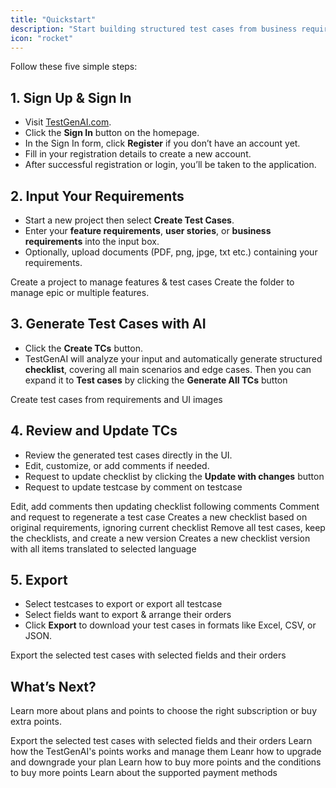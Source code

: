 ```yaml
---
title: "Quickstart"
description: "Start building structured test cases from business requirements in minutes"
icon: "rocket"
---
```


Follow these five simple steps:

## 1. Sign Up & Sign In

- Visit [TestGenAI.com](http://TestGenAI.com).
- Click the **Sign In** button on the homepage.
- In the Sign In form, click **Register** if you don’t have an account yet.
- Fill in your registration details to create a new account.
- After successful registration or login, you’ll be taken to the application.

## 2. Input Your Requirements

- Start a new project then select **Create Test Cases**.
- Enter your **feature requirements**, **user stories**, or **business requirements** into the input box.
- Optionally, upload documents (PDF, png, jpge, txt etc.) containing your requirements.

<CardGroup cols={2}>
  <Card title="Create Project" icon="folder-open" href="/using-testgenai/CreatingaNewProject">
    Create a project to manage features & test cases
  </Card>
  <Card title="Modules" icon="folder" href="/using-testgenai/CreatingModules">
    Create the folder to manage epic or multiple features.
  </Card>
</CardGroup>

## 3. Generate Test Cases with AI

- Click the **Create TCs** button.
- TestGenAI will analyze your input and automatically generate structured **checklist**, covering all main scenarios and edge cases. Then you can expand it to **Test cases** by clicking the **Generate All TCs** button

<CardGroup cols={1}>
  <Card title="Create Test cases" icon="wand-magic-sparkles" href="/using-testgenai/CreatingTestCases">
    Create test cases from requirements and UI images
  </Card>
</CardGroup>

## 4.  Review and Update TCs

- Review the generated test cases directly in the UI.
- Edit, customize, or add comments if needed.
- Request to update checklist by clicking the **Update with changes** button
- Request to update testcase by comment on testcase

<CardGroup cols={2}>
  <Card title="Update With Changes" icon="file-pen" href="/using-testgenai/UpdateWithChanges">
    Edit, add comments then updating checklist following comments
  </Card>
  <Card title="Update Testcase" icon="sliders" href="/using-testgenai/UpdateTestCase">
    Comment and request to regenerate a test case
  </Card>
  <Card title="Rebuild Checklist" icon="repeat" href="/using-testgenai/RebuildChecklist">
    Creates a  new checklist based on original requirements, ignoring current checklist
  </Card>
  <Card title="Clone Checklist" icon="copy" href="/using-testgenai/CloneChecklist">
    Remove all test cases, keep the checklists, and create a new version
  </Card>
  <Card title="Translate" icon="language" href="/using-testgenai/Translate">
    Creates a new checklist version with all items translated to selected language
  </Card>
</CardGroup>

## 5. Export

- Select testcases to export or export all testcase
- Select fields want to export & arrange their orders
- Click **Export** to download your test cases in formats like Excel, CSV, or JSON.

<CardGroup cols={1}>
  <Card title="Export" icon="file-arrow-down" href="/using-testgenai/Export">
    Export the selected test cases with selected fields and their orders
  </Card>
</CardGroup>

## What’s Next?

Learn more about plans and points to choose the right subscription or buy extra points.

<CardGroup cols={2}>
  <Card title="Plan Overview" icon="comment-dollar" href="/plan-and-points/plan-overview">
    Export the selected test cases with selected fields and their orders
  </Card>
  <Card title="How Points Work" icon="lightbulb" href="/plan-and-points/how-points-work">
    Learn how the TestGenAI's points works and manage them
  </Card>
  <Card title="Upgrade and Downgrade" icon="crown" href="/plan-and-points/upgrade-downgrade">
    Leanr how to upgrade and downgrade your plan
  </Card>
  <Card title="Buying More Points" icon="square-plus" href="/plan-and-pointsbuying-more-points">
    Learn how to buy more points and the conditions to buy more points
  </Card>
  <Card title="Payment Methods" icon="credit-card" href="/plan-and-points/payment-methods">
    Learn about the supported payment methods
  </Card>
</CardGroup>